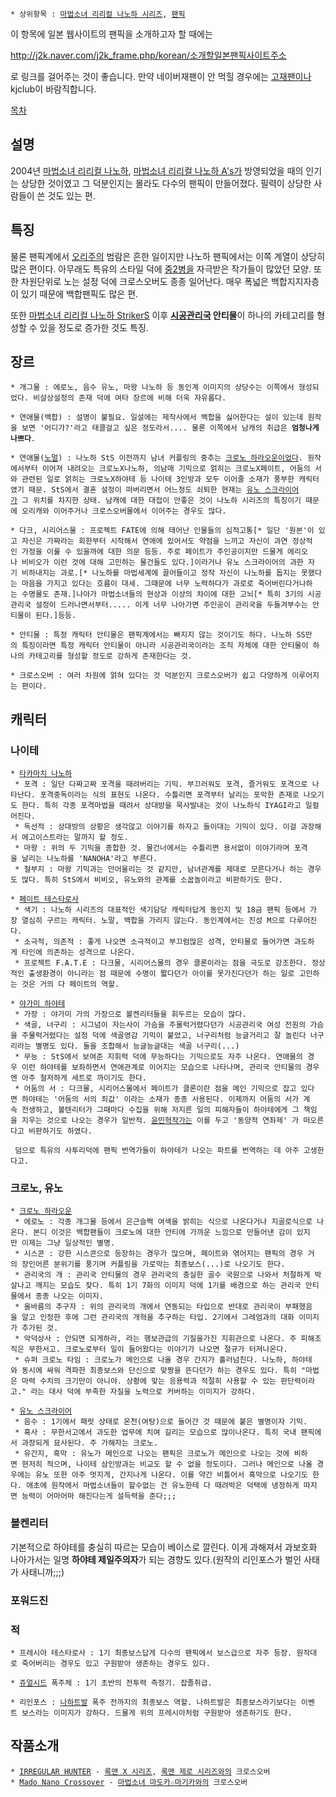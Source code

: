  * 상위항목 : [[마법소녀 리리컬 나노하 시리즈]], [[팬픽]]

이 항목에 일본 웹사이트의 팬픽을 소개하고자 할 때에는 

http://j2k.naver.com/j2k_frame.php/korean/소개할일본팬픽사이트주소

로 링크를 걸어주는 것이 좋습니다. 만약 네이버재팬이 안 먹힐 경우에는 [[고재팬]]이나 kjclub이 바람직합니다.

[[목차]]

== 설명 ==

2004년 [[마법소녀 리리컬 나노하]], [[마법소녀 리리컬 나노하 A's]]가 방영되었을 때의 인기는 상당한 것이였고 그 덕분인지는 몰라도 다수의 팬픽이 만들어졌다. 필력이 상당한 사람들이 쓴 것도 있는 편.

== 특징 == 

물론 팬픽계에서 [[오리주]]의 범람은 흔한 일이지만 나노하 팬픽에서는 이쪽 계열이 상당히 많은 편이다. 아무래도 특유의 스타일 덕에 [[중2병]]을 자극받은 작가들이 많았던 모양. 또한 차원단위로 노는 설정 덕에 크로스오버도 종종 일어난다. 매우 폭넓은 백합지지자층이 있기 때문에 백합팬픽도 많은 편.

또한 [[마법소녀 리리컬 나노하 StrikerS]] 이후 '''[[시공관리국]] 안티물'''이 하나의 카테고리를 형성할 수 있을 정도로 증가한 것도 특징.

== 장르 ==
 * 개그물 : 에로노, 음수 유노, 마왕 나노하 등 동인계 이미지의 상당수는 이쪽에서 형성되었다. 비살상설정의 존재 덕에 여타 장르에 비해 더욱 자유롭다.

 * 연애물(백합) : 설명이 불필요. 일설에는 제작사에서 백합을 싫어한다는 설이 있는데 원작을 보면 '어디가?'라고 태클걸고 싶은 정도라서.... 물론 이쪽에서 남캐의 취급은 '''엄청나게 나쁘다'''.

 * 연애물([[노멀]]) : 나노하 StS 이전까지 남녀 커플링의 중추는 [[크로노 하라오운]]이었다. 원작에서부터 이어져 내려오는 크로노X나노하, 의남매 기믹으로 얽히는 크로노X페이트, 어둠의 서와 관련된 일로 얽히는 크로노X하야테 등 나이테 3인방과 모두 이어줄 소재가 풍부한 캐릭터였기 때문. StS에서 결혼 설정이 떠버리면서 어느정도 쇠퇴한 현재는 [[유노 스크라이어]]가 그 위치를 차지한 상태. 남캐에 대한 대접이 안좋은 것이 나노하 시리즈의 특징이기 때문에 오리캐와 이어주거나 크로스오버물에서 이어주는 경우도 많다.

 * 다크, 시리어스물 : 프로젝트 FATE에 의해 태어난 인물들의 심적고통[* 일단 '원본'이 있고 자신은 가짜라는 회한부터 시작해서 연애에 있어서도 약점을 느끼고 자신이 과연 정상적인 가정을 이룰 수 있을까에 대한 의문 등등. 주로 페이트가 주인공이지만 드물게 에리오나 비비오가 이런 것에 대해 고민하는 물건들도 있다.]이라거나 유노 스크라이어의 과한 자기 비하내지는 과로.[* 나노하를 마법세계에 끌어들이고 정작 자신이 나노하를 돕지는 못했다는 마음을 가지고 있다는 흐름이 대세. 그때문에 너무 노력하다가 과로로 죽어버린다거나하는 수명물도 존재.]나아가 마법소녀들의 현상과 이상의 차이에 대한 고뇌[* 특히 3기의 시공관리국 설정이 드러나면서부터..... 이게 너무 나아가면 주인공이 관리국을 두들겨부수는 안티물이 된다.]등등.

 * 안티물 : 특정 캐릭터 안티물은 팬픽계에서는 빠지지 않는 것이기도 하다. 나노하 SS만의 특징이라면 특정 캐릭터 안티물이 아니라 시공관리국이라는 조직 자체에 대한 안티물이 하나의 카테고리를 형성할 정도로 강하게 존재한다는 것.

 * 크로스오버 : 여러 차원에 얽혀 있다는 것 덕분인지 크로스오버가 쉽고 다양하게 이루어지는 편이다.

== 캐릭터 ==
=== 나이테 ===
 * [[타카마치 나노하]]
  * 포격 : 일단 다짜고짜 포격을 때려버리는 기믹. 부끄러워도 포격, 즐거워도 포격으로 나타난다. 포격중독이라는 식의 표현도 나온다. 수틀리면 포격부터 날리는 포악한 존재로 나오기도 한다. 특히 각종 포격마법을 때려서 상대방을 묵사발내는 것이 나노하식 IYAGI라고 일컬어진다.
  * 독선적 : 상대방의 상황은 생각않고 이야기를 하자고 들이대는 기믹이 있다. 이걸 과장해서 에고이스트라는 말까지 할 정도.
  * 마왕 : 위의 두 기믹을 종합한 것. 물건너에서는 수틀리면 용서없이 이야기라며 포격을 날리는 나노하를 'NANOHA'라고 부른다.
  * 철부지 : 마왕 기믹과는 안어울리는 것 같지만, 남녀관계를 제대로 모른다거나 하는 경우도 많다. 특히 StS에서 비비오, 유노와의 관계를 소꿉놀이라고 비판하기도 한다.

 * [[페이트 테스타로사]]
  * 색기 : 나노하 시리즈의 대표적인 색기담당 캐릭터답게 동인지 및 18금 팬픽 등에서 가장 열심히 구르는 캐릭터. 노말, 백합을 가리지 않는다. 동인계에서는 진성 M으로 다루어진다.
  * 소극적, 의존적 : 좋게 나오면 소극적이고 부끄럼많은 성격, 안티물로 들어가면 과도하게 타인에 의존하는 성격으로 나온다.
  * 프로젝트 F.A.T.E : 다크물, 시리어스물의 경우 클론이라는 점을 극도로 강조한다. 정상적인 출생환경이 아니라는 점 때문에 수명이 짧다던가 아이를 못가진다던가 하는 일로 고민하는 것은 거의 다 페이트의 역할.

 * [[야가미 하야테]]
  * 가장 : 야가미 가의 가장으로 볼켄리터들을 휘두르는 모습이 많다.
  * 색골, 너구리 : 시그넘이 자는사이 가슴을 주물럭거렸다던가 시공관리국 여성 전원의 가슴을 주물럭거렸다는 설정 덕에 색골영감 기믹이 붙었고, 너구리처럼 능글거리고 잘 놀린다 너구리라는 별명도 있다. 둘을 조합해서 능글능글대는 색골 너구리(...)
  * 무능 : StS에서 보여준 지휘력 덕에 무능하다는 기믹으로도 자주 나온다. 연애물의 경우 이런 하야테를 보좌하면서 연애관계로 이어지는 모습으로 나타나며, 관리국 안티물의 경우엔 아주 철저하게 세트로 까이기도 한다.
  * 어둠의 서 : 다크물, 시리어스물에서 페이트가 클론이란 점을 메인 기믹으로 잡고 있다면 하야테는 '어둠의 서의 죄값' 이라는 소재가 종종 사용된다. 이제까지 어둠의 서가 계속 전생하고, 볼텐리터가 그때마다 수집을 위해 저지른 일의 피해자들이 하야테에게 그 책임을 지우는 것으로 나오는 경우가 일반적. [[윤민혁]]작가는 이를 두고 '동양적 연좌제' 가 떠오른다고 비판하기도 하였다.

  덤으로 특유의 사투리덕에 팬픽 번역가들이 하야테가 나오는 파트를 번역하는 데 아주 고생한다고. 

=== 크로노, 유노 ===
 * [[크로노 하라오운]] 
  * 에로노 : 각종 개그물 등에서 은근슬쩍 여색을 밝히는 식으로 나온다거나 지골로식으로 나온다. 본디 이것은 백합팬들이 크로노에 대한 안티에 가까운 느낌으로 만들어낸 감이 있지만 이제는 그냥 일상적인 별명.
  * 시스콘 : 강한 시스콘으로 등장하는 경우가 많으며, 페이트와 엮어지는 팬픽의 경우 거의 장인어른 분위기를 풍기며 커플링을 가로막는 최종보스(...)로 나오기도 한다. 
  * 관리국의 개 : 관리국 안티물의 경우 관리국의 충실한 골수 국원으로 나와서 처절하게 박살나고 깨지는 모습도 잦다. 특히 1기 7화의 이미지 덕에 1기를 배경으로 하는 관리국 안티물에서 종종 나오는 이미지.
  * 올바름의 추구자 : 위의 관리국의 개에서 연동되는 타입으로 반대로 관리국이 부패했음을 알고 인정한 후에 그런 관리국의 개혁을 추구하는 타입. 2기에서 그레엄과의 대화 이미지가 추가된 것.
  * 악덕상사 : 안되면 되게하라, 라는 행보관급의 기질을가진 지휘관으로 나온다. 주 피해조직은 무한서고. 크로노로부터 일이 들어왔다는 이야기가 나오면 절규가 터져나온다.
  * 슈퍼 크로노 타임 : 크로노가 메인으로 나올 경우 간지가 흘러넘친다. 나노하, 하야테와 동시에 싸워 격파한 최종보스와 단신으로 맞짱을 뜬다던가 하는 경우도 있다. 특히 "마법은 마력 수치의 크기만이 아니야. 상황에 맞는 응용력과 적절히 사용할 수 있는 판단력이라고." 라는 대사 덕에 부족한 자질을 노력으로 커버하는 이미지가 강하다.

 * [[유노 스크라이어]]
  * 음수 : 1기에서 패럿 상태로 온천(여탕)으로 들어간 것 때문에 붙은 별명이자 기믹. 
  * 혹사 : 무한서고에서 과도한 업무에 치여 길리는 모습으로 많이나온다. 특히 국내 팬픽에서 과장되게 묘사된다. 주 가해자는 크로노.
  * 유간지, 흑막 : 유노가 메인으로 나오는 팬픽은 크로노가 메인으로 나오는 것에 비하면 현저히 적으며, 나이테 삼인방과는 비교도 할 수 없을 정도이다. 그러나 메인으로 나올 경우에는 유노 또한 아주 멋지게, 간지나게 나온다. 이를 약간 비틀어서 흑막으로 나오기도 한다. 애초에 원작에서 마법소녀들이 할수없는 건 유노한테 다 때려박은 덕택에 냉정하게 따지면 능력이 어마어마 해진다는게 설득력을 준다;;;

=== 볼켄리터 ===
기본적으로 하야테를 충실히 따르는 모습이 베이스로 깔린다. 이게 과해져서 과보호화 나아가서는 일명 '''하야테 제일주의자'''가 되는 경향도 있다.(원작의 리인포스가 벌인 사태가 사태니까;;;)

=== 포워드진 ===

=== 적 ===
 * 프레시아 테스타로사 : 1기 최종보스답게 다수의 팬픽에서 보스급으로 자주 등장. 원작대로 죽어버리는 경우도 있고 구원받아 생존하는 경우도 있다.

 * [[쥬얼시드]] 폭주체 : 1기 초반의 전투력 측정기. 잡졸취급. 

 * 리인포스 : [[나하트발]] 폭주 전까지의 최종보스 역할. 나하트발은 최종보스라기보다는 이벤트 보스라는 이미지가 강하다. 드물게 위의 프레시아처럼 구원받아 생존하기도 한다. 

== 작품소개 ==
 * [[IRREGULAR HUNTER]] - [[록맨 X 시리즈]], [[록맨 제로 시리즈]]와의 크로스오버
 * [[Mado Nano Crossover]] - [[마법소녀 마도카☆마기카]]와의 크로스오버

